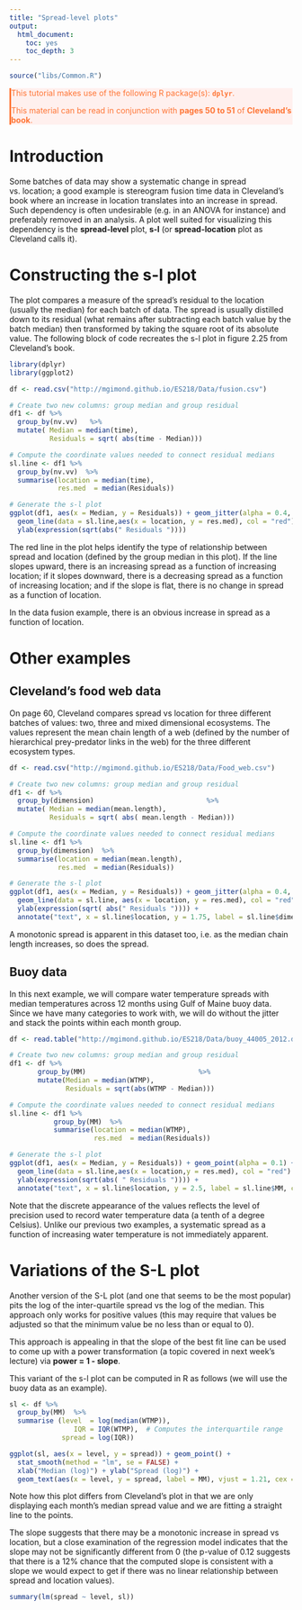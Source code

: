 ```yaml
---
title: "Spread-level plots"
output:
  html_document:
    toc: yes
    toc_depth: 3
---
```


```r
source("libs/Common.R")
```

<div style="color:#ff7535; background-color:#fff0ee ;	border-left-style: solid">
This tutorial makes use of the following R package(s): **`dplyr`**.

This material can be read in conjunction with **pages 50 to 51** of **Cleveland's book**.
</div>

# Introduction

Some batches of data may show a systematic change in spread vs. location; a good example is stereogram fusion time data in Cleveland's book where an increase in location translates into an increase in spread. Such dependency is often undesirable (e.g. in an ANOVA for instance) and preferably removed in an analysis. A plot well suited for visualizing this dependency is the **spread-level** plot, **s-l** (or **spread-location** plot as Cleveland calls it).

# Constructing the s-l plot

The plot compares a measure of the spread's residual to the location (usually the median) for each batch of data. The spread is usually distilled down to its residual (what remains after subtracting each batch value by the batch median) then transformed by taking the square root of its absolute value. The following block of code recreates the s-l plot in figure 2.25 from Cleveland's book.

```r
library(dplyr)
library(ggplot2)

df <- read.csv("http://mgimond.github.io/ES218/Data/fusion.csv")

# Create two new columns: group median and group residual
df1 <- df %>%
  group_by(nv.vv)   %>%
  mutate( Median = median(time),
          Residuals = sqrt( abs(time - Median)))

# Compute the coordinate values needed to connect residual medians
sl.line <- df1 %>%
  group_by(nv.vv)  %>%
  summarise(location = median(time),
            res.med  = median(Residuals))

# Generate the s-l plot
ggplot(df1, aes(x = Median, y = Residuals)) + geom_jitter(alpha = 0.4, width = 0.2) +
  geom_line(data = sl.line,aes(x = location, y = res.med), col = "red") +
  ylab(expression(sqrt(abs(" Residuals "))))

```

The red line in the plot helps identify the type of relationship between spread and location (defined by the group median in this plot). If the line slopes upward, there is an increasing spread as a function of increasing location; if it slopes downward, there is a decreasing spread as a function of increasing location; and if the slope is flat, there is no change in spread as a function of location.

In the data fusion example, there is an obvious increase in spread as a function of location.

# Other examples

## Cleveland's food web data

On page 60, Cleveland compares spread vs location for three different batches of values: two, three and mixed dimensional ecosystems. The values represent the mean chain length of a web (defined by the  number of hierarchical prey-predator links in the web) for the three different ecosystem types. 

```r
df <- read.csv("http://mgimond.github.io/ES218/Data/Food_web.csv")

# Create two new columns: group median and group residual
df1 <- df %>%
  group_by(dimension)                            %>%
  mutate( Median = median(mean.length),
          Residuals = sqrt( abs( mean.length - Median)))   

# Compute the coordinate values needed to connect residual medians
sl.line <- df1 %>%
  group_by(dimension)  %>%
  summarise(location = median(mean.length),
            res.med  = median(Residuals))

# Generate the s-l plot
ggplot(df1, aes(x = Median, y = Residuals)) + geom_jitter(alpha = 0.4, width = 0.05, height = 0) +
  geom_line(data = sl.line, aes(x = location, y = res.med), col = "red") +
  ylab(expression(sqrt( abs(" Residuals ")))) +
  annotate("text", x = sl.line$location, y = 1.75, label = sl.line$dimension)

```

A monotonic spread is apparent in this dataset too, i.e. as the median chain length increases, so does the spread.

## Buoy data

In this next example, we will compare water temperature spreads with median temperatures across 12 months using Gulf of Maine buoy data. Since we have many categories to work with, we will do without the jitter and stack the points within each month group.

```r
df <- read.table("http://mgimond.github.io/ES218/Data/buoy_44005_2012.dat", header=T)

# Create two new columns: group median and group residual
df1 <- df %>%
       group_by(MM)                            %>%
       mutate(Median = median(WTMP),
              Residuals = sqrt(abs(WTMP - Median)))  

# Compute the coordinate values needed to connect residual medians
sl.line <- df1 %>%
           group_by(MM)  %>%
           summarise(location = median(WTMP),
                     res.med  = median(Residuals))

# Generate the s-l plot
ggplot(df1, aes(x = Median, y = Residuals)) + geom_point(alpha = 0.1) +
  geom_line(data = sl.line,aes(x = location,y = res.med), col = "red") +
  ylab(expression(sqrt(abs( " Residuals ")))) +
  annotate("text", x = sl.line$location, y = 2.5, label = sl.line$MM, cex=3)

```

Note that the discrete appearance of the values reflects the level of precision used to record  water temperature data (a tenth of a degree Celsius). Unlike our previous two examples, a systematic spread as a function of increasing water temperature is not immediately apparent.

# Variations of the S-L plot

Another version of the S-L plot (and one that seems to be the most popular) pits the log of the inter-quartile spread vs the log of the median. This approach only works for positive values (this may require that values be adjusted so that the minimum value be no less than or equal to 0).  

This approach is appealing in that the slope of the best fit line can be used to come up with a power transformation (a topic covered in next week's lecture) via **power = 1 - slope**.

This variant of the s-l plot can be computed in R as follows (we will use the buoy data as an example).

```r
sl <- df %>%
  group_by(MM)  %>%
  summarise (level  = log(median(WTMP)),
                IQR = IQR(WTMP),  # Computes the interquartile range
             spread = log(IQR))

ggplot(sl, aes(x = level, y = spread)) + geom_point() + 
  stat_smooth(method = "lm", se = FALSE) +
  xlab("Median (log)") + ylab("Spread (log)") +
  geom_text(aes(x = level, y = spread, label = MM), vjust = 1.21, cex = 2.8)
```

Note how this plot differs from Cleveland's plot in that we are only displaying each month's median spread value and we are fitting a straight line to the points.

The slope suggests that there may be a monotonic increase in spread vs location, but a close examination of the regression model indicates that the slope may not be significantly different from 0 (the p-value of 0.12 suggests that there is a 12% chance that the computed slope is consistent with a slope we would expect to get if there was no linear relationship between spread and location values).

```r
summary(lm(spread ~ level, sl))
```

